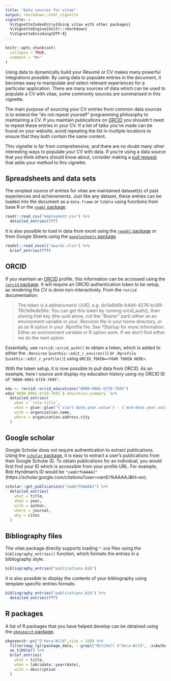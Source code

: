 ```yaml
---
title: "Data sources for vitae"
output: rmarkdown::html_vignette
vignette: >
  %\VignetteIndexEntry{Using vitae with other packages}
  %\VignetteEngine{knitr::rmarkdown}
  %\VignetteEncoding{UTF-8}
---
```


```r
knitr::opts_chunk$set(
  collapse = TRUE,
  comment = "#>"
)
```

Using data to dynamically build your Résumé or CV makes many powerful integrations possible. By using data to populate entries in the document, it becomes easy to manipulate and select relevant experiences for a particular application. There are many sources of data which can be used to populate a CV with vitae, some commonly sources are summarised in this vignette.

The main purpose of sourcing your CV entries from common data sources is to extend the "do not repeat yourself" programming philosophy to maintaining a CV. If you maintain publications on [ORCID](https://orcid.org/) you shouldn't need to repeat these entries in your CV. If a list of talks you've made can be found on your website, avoid repeating the list in multiple locations to ensure that they both contain the same content.

This vignette is far from comprehensive, and there are no doubt many other interesting ways to populate your CV with data. If you're using a data source that you think others should know about, consider making a [pull request](https://github.com/ropenscilabs/vitae/pulls) that adds your method to this vignette.

## Spreadsheets and data sets

The simplest source of entries for vitae are maintained dataset(s) of past experiences and achievements. Just like any dataset, these entries can be loaded into the document as a `data.frame` or `tibble` using functions from base R or the [`readr` package](https://readr.tidyverse.org/).

```r
readr::read_csv("employment.csv") %>% 
  detailed_entries(???)
```

It is also possible to load in data from excel using the [`readxl` package](https://readxl.tidyverse.org/) or from Google Sheets using the [`googlesheets` package](https://github.com/jennybc/googlesheets).

```r
readxl::read_excel("awards.xlsx") %>% 
  brief_entries(???)
```

## ORCID

If you maintain an [ORCID](https://orcid.org/) profile, this information can be accessed using the [`rorcid` package](https://github.com/ropensci/rorcid). It will require an ORCID authentication token to be setup, as rendering the CV is done non-interactively. From the `rorcid` documentation:

> The token is a alphanumeric UUID, e.g. dc0a6b6b-b4d4-4276-bc89-78c1e9ede56e. You can get this token by running orcid_auth(), then storing that key (the uuid alone, not the "Bearer " part) either as en environment variable in your .Renviron file in your home directory, or as an R option in your .Rprofile file. See ?Startup for more information. Either an environment variable or R option work. If we don't find either we do the next option.

Essentially, use `rorcid::orcid_auth()` to obtain a token, which is added to either the `.Renviron` (`usethis::edit_r_environ()`) or `.Rprofile` (`usethis::edit_r_profile()`) using `ORCID_TOKEN=<YOUR TOKEN HERE>`.

With the token setup, it is now possible to pull data from ORCID. As an example, here I source and display my education history using my ORCID ID of `"0000-0001-6729-7695"`.

```r
edu <- rorcid::orcid_educations("0000-0001-6729-7695")
edu$`0000-0001-6729-7695`$`education-summary` %>%
  detailed_entries(
    what = `role-title`,
    when = glue::glue("{`start-date.year.value`} - {`end-date.year.value`}"),
    with = organization.name,
    where = organization.address.city
  )
```

## Google scholar

Google Scholar does not require authentication to extract publications. Using the [`scholar` package](https://github.com/jkeirstead/scholar), it is easy to extract a user's publications from their Google Scholar ID. To obtain publications for an individual, you would first find your ID which is accessible from your profile URL. For example, Rob Hyndman's ID would be `"vamErfkAAAAJ"` (https://scholar.google.com/citations?user=vamErfkAAAAJ&hl=en).

```r
scholar::get_publications("vamErfkAAAAJ") %>% 
  detailed_entries(
    what = title,
    when = year,
    with = author,
    where = journal,
    why = cites
  )
```

## Bibliography files

The vitae package directly supports loading `*.bib` files using the `bibliography_entries()` function, which formats the entries in a bibliography style.

```r
bibliography_entries("publications.bib")
```

It is also possible to display the contents of your bibliography using template specific entries formats.

```r
bibliography_entries("publications.bib") %>% 
  detailed_entries(???)
```

## R packages

A list of R packages that you have helped develop can be obtained using the [`pkgsearch` package](https://github.com/r-hub/pkgsearch).

```r
pkgsearch::ps("O'Hara-Wild",size = 100) %>%
  filter(map_lgl(package_data, ~ grepl("Mitchell O'Hara-Wild", .x$Author, fixed = TRUE))) %>% 
  as_tibble() %>% 
  brief_entries(
    what = title, 
    when = lubridate::year(date), 
    with = description
  )
```


